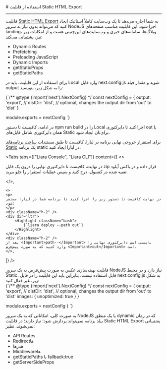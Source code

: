 

<Layout>
<Head>
<title>مستندات استفاده از قابلیت Static HTML Export در NextJS - لیارا</title>
<meta property="og:title" content="مستندات خدمات رایانش ابری لیارا" />
<meta property="og:description" content="مستندات مربوط به نحوه استفاده از قابلیت Static HTML Export یا SSG در پلتفرم NextJS در لیارا"  />
<meta property="og:image" content="https://files.liara.ir/liara/logos/liara-poster.jpg" />
</Head>
# استفاده از قابلیت Static HTML Export 
<hr className="mb-2" />

قابلیت <a href="https://nextjs.org/docs/pages/building-your-application/deploying/static-exports" className="text-[#2196f3] ">Static HTML Export</a> به شما اجازه می‌دهد تا یک وب‌سایت کاملاً استاتیک ایجاد کنید که می‌تواند بدون نیاز به سرور NodeJS اجرا شود.
این قابلیت مناسب صفحه‌های landing، وبلاگ‌ها، سامانه‌های خبری و وب‌سایت‌های این‌چنینی هست و از امکانات زیر نیز، پشتیبانی می‌کند:

<ul>
  <li>Dynamic Routes</li>
  <li>Prefetching</li>
  <li>Preloading JavaScript</li>
  <li>Dynamic Imports</li>
  <li>getStaticProps</li>
  <li>getStaticPaths</li>
</ul>

برای استفاده از این قابلیت، باید در Local وارد فایل <Important>next.config.js</Important> شوید و مقدار فیلد <Important>output</Important> را به شکل زیر، بنویسید:

<div className="h-2" />
<div dir='ltr'>
    <Highlight className="js">
        {`/** @type {import('next').NextConfig} */
const nextConfig = {
  output: 'export',
  // distDir: 'dist', // optional, changes the output dir from 'out' to 'dist'
}

module.exports = nextConfig
`}
    </Highlight>
</div>
<div className="h-2" />

در ادامه، کافیست تا دستور <Important>npm run build</Important> را در Local اجرا کنید تا دایرکتوری <Important>out</Important> یا همان دایرکتوری شامل فایل‌های Static برای‌تان ایجاد شود. 

<Section id="deploy-exported-static-html" title="استقرار خروجی نهایی در لیارا" />
برای استقرار خروجی نهایی برنامه در لیارا، کافیست تا طبق مستندات <a href="/paas/static/how-tos/create-app" className="text-[#2196f3] ">ساخت برنامه‌های Static</a> یک برنامه static در لیارا ایجاد کنید. 

<Tabs 
    tabs={["Liara Console", "Liara CLI"]} 
    content={[
    <>
    <p>
      در نهایت، کافیست تا دایرکتوری نهایی را درون یک فایل <Important>zip</Important> قرار داده و در باکس آپلود تعبیه شده در کنسول، درج کنید و سپس عملیات استقرار را جلو ببرید.
    </p>
    </>,

    <>
    <p>
    در نهایت کافیست تا دستور زیر را اجرا کنید تا برنامه شما در لیارا مستقر شود:
    </p>
    <div className="h-2" />
    <div dir='ltr'>
        <Highlight className="bash">
            {`liara deploy --path out`}
        </Highlight>
    </div>
    <div className="h-2" />
    بعد از <Important>path--</Important> بایستی اسم دایرکتوری نهایی را وارد کنید که به صورت پیش‌فرض <Important>out</Important> است.
    </>,

]} 
/>


<Section id="disable-image-optimization" title="غیرفعال کردن قابلیت بهینه‌سازی تصاویر" />
قابلیت بهینه‌سازی عکس به صورت پیش‌فرض به یک سرور NodeJS نیاز دارد و در محیط Static، قابل استفاده نیست.
بنابراین باید این قابلیت را در فایل <Important>next.config.js</Important> به شکل زیر، غیر فعال کنید:
<div className="h-2" />
<div dir='ltr'>
    <Highlight className="js">
        {`/** @type {import('next').NextConfig} */
const nextConfig = {
  output: 'export',
  // distDir: 'dist', // optional, changes the output dir from 'out' to 'dist'
  images: {
    unoptimized: true
  }
}

module.exports = nextConfig
}
`}
    </Highlight>
</div>
<div className="h-2" />

<Section id="unsupported-features" title="قابلیت‌های پشتیبانی نشده" />
به صورت کلی، امکاناتی که به یک سرور NodeJS یا یک منطق dynamic که در زمان بیلد برنامه نمی‌تواند پردازش شود؛ نیاز دارند؛
در قابلیت Static HTML Export پشتیبانی نمی‌شوند، نظیر:

<ul>
  <li>API Routes</li>
  <li>Redirectها</li>
  <li>هدرها</li>
  <li>Middlewareها</li>
  <li>getStaticPaths با fallback:true</li>
  <li>getServerSideProps</li>
</ul>




</Layout>